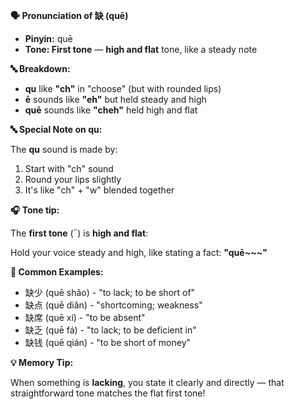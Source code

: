 **🗣️ Pronunciation of 缺 (quē)**

- **Pinyin:** quē
- **Tone: First tone** — **high and flat** tone, like a steady note

**🔤 Breakdown:**

- **qu** like **"ch"** in "choose" (but with rounded lips)
- **ē** sounds like **"eh"** but held steady and high
- **quē** sounds like **"cheh"** held high and flat

**🔤 Special Note on qu:**

The **qu** sound is made by:

1. Start with "ch" sound
2. Round your lips slightly
3. It's like "ch" + "w" blended together

**🎧 Tone tip:**

The **first tone** (ˉ) is **high and flat**:

Hold your voice steady and high, like stating a fact: **"quē~~~"**

**📝 Common Examples:**

- 缺少 (quē shǎo) - "to lack; to be short of"
- 缺点 (quē diǎn) - "shortcoming; weakness"
- 缺席 (quē xí) - "to be absent"
- 缺乏 (quē fá) - "to lack; to be deficient in"
- 缺钱 (quē qián) - "to be short of money"

**💡 Memory Tip:**

When something is **lacking**, you state it clearly and directly — that straightforward tone matches
the flat first tone!
